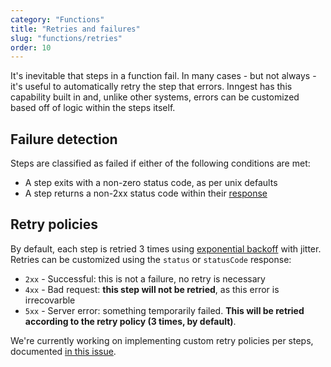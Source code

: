 ```yaml
---
category: "Functions"
title: "Retries and failures"
slug: "functions/retries"
order: 10
---
```


It's inevitable that steps in a function fail.  In many cases - but not always - it's useful to automatically retry the step that errors.  Inngest has this capability built in and, unlike other systems, errors can be customized based off of logic within the steps itself.

## Failure detection

Steps are classified as failed if either of the following conditions are met:

- A step exits with a non-zero status code, as per unix defaults
- A step returns a non-2xx status code within their [response](/docs/functions/function-input-and-output)

## Retry policies

By default, each step is retried 3 times using [exponential backoff](https://github.com/inngest/inngest/blob/main/pkg/backoff/backoff.go) with jitter. Retries can be customized using the `status` or `statusCode` response:

* `2xx` - Successful: this is not a failure, no retry is necessary
* `4xx` - Bad request: **this step will not be retried**, as this error is irrecovarble
* `5xx` - Server error: something temporarily failed.  **This will be retried according to the retry policy (3 times, by default)**.

We're currently working on implementing custom retry policies per steps, documented [in this issue](https://github.com/inngest/inngest/issues/117).
